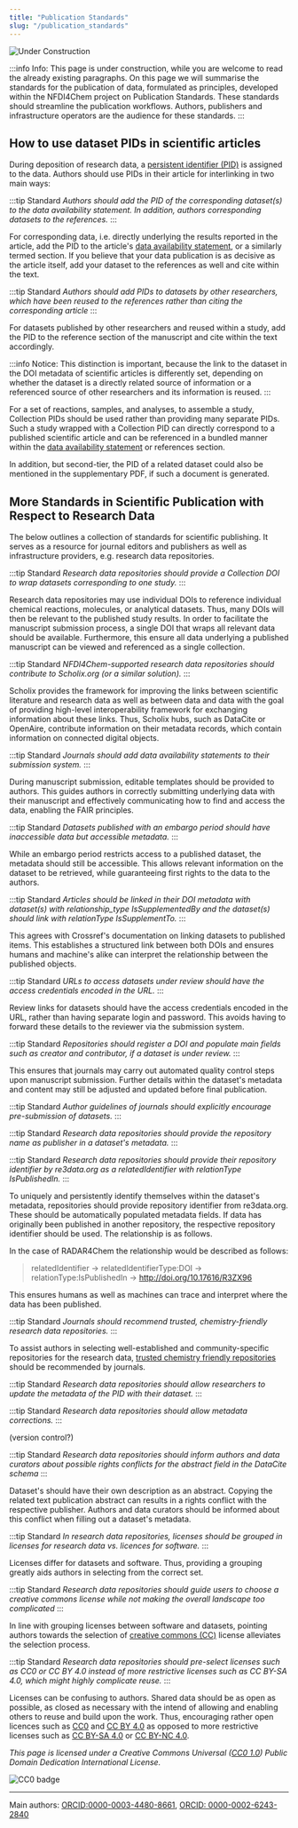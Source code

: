 ```yaml
---
title: "Publication Standards"
slug: "/publication_standards"
---
```



![Under Construction](/img/Constr_2bl.png)

:::info Info:
This page is under construction, while you are welcome to read the already existing paragraphs. On this page we will summarise the standards for the publication of data, formulated as principles, developed within the NFDI4Chem project on Publication Standards. These standards should streamline the publication workflows. Authors, publishers and infrastructure operators are the audience for these standards.
:::

## How to use dataset PIDs in scientific articles

During deposition of research data, a [persistent identifier (PID)](/docs/pid) is assigned to the data. Authors should use PIDs in their article for interlinking in two main ways:

:::tip Standard
*Authors should add the PID of the corresponding dataset(s) to the data availability statement. In addition, authors corresponding datasets to the references.*
:::

For corresponding data, i.e. directly underlying the results reported in the article, add the PID to the article's [data availability statement](/docs/data_availability_statement), or a similarly termed section. If you believe that your data publication is as decisive as the article itself, add your dataset to the references as well and cite within the text. <!--Vielleicht eher "In order to specifically reference your data within the text, add your dataset to the refernces as well. -->

:::tip Standard
*Authors should add PIDs to datasets by other researchers, which have been reused to the references rather than citing the corresponding article*
:::

For datasets published by other researchers and reused within a study, add the PID to the reference section of the manuscript and cite within the text accordingly.

<!--Add note on relationType IsSupplementTo and IsSupplementedBy -->

:::info Notice:
This distinction is important, because the link to the dataset in the DOI metadata of scientific articles is differently set, depending on whether the dataset is a directly related source of information or a referenced source of other researchers and its information is reused.
:::

For a set of reactions, samples, and analyses, to assemble a study, Collection PIDs should be used rather than providing many separate PIDs. Such a study wrapped with a Collection PID can directly correspond to a published scientific article and can be referenced in a bundled manner within the [data availability statement](/docs/data_availability_statement) or references section.

In addition, but second-tier, the PID of a related dataset could also be mentioned in the supplementary PDF, if such a document is generated.


## More Standards in Scientific Publication with Respect to Research Data

The below outlines a collection of standards for scientific publishing. It serves as a resource for journal editors and publishers as well as infrastructure providers, e.g. research data repositories.

:::tip Standard
*Research data repositories should provide a Collection DOI to wrap datasets corresponding to one study.*
:::

Research data repositories may use individual DOIs to reference individual chemical reactions, molecules, or analytical datasets. Thus, many DOIs will then be relevant to the published study results. In order to facilitate the manuscript submission process, a single DOI that wraps all relevant data should be available. Furthermore, this ensure all data underlying a published manuscript can be viewed and referenced as a single collection.

:::tip Standard
*NFDI4Chem-supported research data repositories should contribute to Scholix.org (or a similar solution).*
:::

Scholix provides the framework for improving the links between scientific literature and research data as well as between data and data with the goal of providing high-level interoperability framework for exchanging information about these links. Thus, Scholix hubs, such as DataCite or OpenAire, contribute information on their metadata records, which contain information on connected digital objects.

<!--scholix.org links funktionieren alle momentan (bei mir zumindest) nicht-->

:::tip Standard
*Journals should add data availability statements to their submission system.*
:::

During manuscript submission, editable templates should be provided to authors. This guides authors in correctly submitting underlying data with their manuscript and effectively communicating how to find and access the data, enabling the FAIR principles.

:::tip Standard
*Datasets published with an embargo period should have inaccessible data but accessible metadata.*
:::

While an embargo period restricts access to a published dataset, the metadata should still be accessible. This allows relevant information on the dataset to be retrieved, while guaranteeing first rights to the data to the authors.


:::tip Standard
*Articles should be linked in their DOI metadata with dataset(s) with relationship_type IsSupplementedBy and the dataset(s) should link with relationType IsSupplementTo.*
:::

This agrees with Crossref's documentation on linking datasets to published items. This establishes a structured link between both DOIs and ensures humans and machine's alike can interpret the relationship between the published objects.

<!--Standard on how to publish NMR data, tbd-->


:::tip Standard
*URLs to access datasets under review should have the access credentials encoded in the URL.*
:::

Review links for datasets should have the access credentials encoded in the URL, rather than having separate login and password. This avoids having to forward these details to the reviewer via the submission system.

:::tip Standard
*Repositories should register a DOI and populate main fields such as creator and contributor, if a dataset is under review.*
:::

This ensures that journals may carry out automated quality control steps upon manuscript submission. Further details within the dataset's metadata and content may still be adjusted and updated before final publication.

:::tip Standard
*Author guidelines of journals should explicitly encourage pre-submission of datasets.*
:::
<!--was genau ist hiermit gemeint-->

:::tip Standard
*Research data repositories should provide the repository name as publisher in a dataset's metadata.*
:::


:::tip Standard
*Research data repositories should provide their repository identifier by re3data.org as a relatedIdentifier with relationType IsPublishedIn.*
:::

To uniquely and persistently identify themselves within the dataset's metadata, repositories should provide repository identifier from re3data.org. These should be automatically populated metadata fields. If data has originally been published in another repository, the respective repository identifier should be used. The relationship is as follows.

In the case of RADAR4Chem the relationship would be described as follows:

> relatedIdentifier ->  relatedIdentifierType:DOI -> relationType:IsPublishedIn -> http://doi.org/10.17616/R3ZX96

This ensures humans as well as machines can trace and interpret where the data has been published.

:::tip Standard
*Journals should recommend trusted, chemistry-friendly research data repositories.*
:::

To assist authors in selecting well-established and community-specific repositories for the research data, [trusted chemistry friendly repositories](docs/choose_repository) should be recommended by journals.  

:::tip Standard
*Research data repositories should allow researchers to update the metadata of the PID with their dataset.*
:::

:::tip Standard
*Research data repositories should allow metadata corrections.*
:::

(version control?) 

:::tip Standard
*Research data repositories should inform authors and data curators about possible rights conflicts for the abstract field in the DataCite schema*
:::

Dataset's should have their own description as an abstract. Copying the related text publication abstract can results in a rights conflict with the respective publisher. Authors and data curators should be informed about this conflict when filling out a dataset's metadata.

:::tip Standard
*In research data repositories, licenses should be grouped in licenses for research data vs. licences for software.*
:::

Licenses differ for datasets and software. Thus, providing a grouping greatly aids authors in selecting from the correct set. 

:::tip Standard
*Research data repositories should guide users to choose a creative commons license while not making the overall landscape too complicated*
:::

In line with grouping licenses between software and datasets, pointing authors towards the selection of [creative commons (CC)](https://creativecommons.org/) license alleviates the selection process.  

:::tip Standard
*Research data repositories should pre-select licenses such as CC0 or CC BY 4.0 instead of more restrictive licenses such as CC BY-SA 4.0, which might highly complicate reuse.*
:::

Licenses can be confusing to authors. Shared data should be as open as possible, as closed as necessary with the intend of allowing and enabling others to reuse and build upon the work. Thus, encouraging rather open licences such as [CC0](https://creativecommons.org/public-domain/cc0/) and [CC BY 4.0](https://creativecommons.org/licenses/by/4.0/) as opposed to more restrictive licenses such as [CC BY-SA 4.0](https://creativecommons.org/licenses/by-sa/4.0/) or [CC BY-NC 4.0](https://creativecommons.org/licenses/by-nc/4.0/).


*This page is licensed under a Creative Commons Universal ([CC0 1.0](https://creativecommons.org/publicdomain/zero/1.0/deed.en)) Public Domain Dedication International License.*

![CC0 badge](https://licensebuttons.net/l/zero/1.0/88x31.png)

----
Main authors: [ORCID:0000-0003-4480-8661](https://orcid.org/0000-0003-4480-8661), [ORCID: 0000-0002-6243-2840](https://orcid.org/0000-0002-6243-2840)
